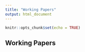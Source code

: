 ```yaml
---
title: "Working Papers"
output: html_document
---
```


```r
knitr::opts_chunk$set(echo = TRUE)
```

## Working Papers
